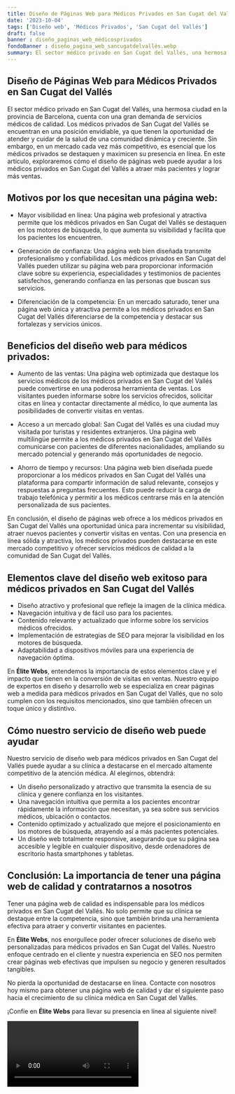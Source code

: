 ```yaml
---
title: Diseño de Páginas Web para Médicos Privados en San Cugat del Vallés
date: '2023-10-04'
tags: ['Diseño web', 'Médicos Privados', 'San Cugat del Vallés']
draft: false
banner : diseño_paginas_web_médicosprivados
fondoBanner : diseño_pagina_web_sancugatdelvallés.webp
summary: El sector médico privado en San Cugat del Vallés, una hermosa ciudad en la provincia de Barcelona, cuenta con una gran demanda de servicios médicos de calidad. Los médicos privados de San Cugat del Vallés se encuentran en una posición envidiable, ya que tienen la oportunidad de atender y cuidar de la salud de una comunidad dinámica y creciente. Sin embargo, en un mercado cada vez más competitivo, es esencial que los médicos privados se destaquen y maximicen su presencia en línea. En este artículo, exploraremos cómo el diseño de páginas web puede ayudar a los médicos privados en San Cugat del Vallés a atraer más pacientes y lograr más ventas.
---
```


## Diseño de Páginas Web para Médicos Privados en San Cugat del Vallés

El sector médico privado en San Cugat del Vallés, una hermosa ciudad en la provincia de Barcelona, cuenta con una gran demanda de servicios médicos de calidad. Los médicos privados de San Cugat del Vallés se encuentran en una posición envidiable, ya que tienen la oportunidad de atender y cuidar de la salud de una comunidad dinámica y creciente. Sin embargo, en un mercado cada vez más competitivo, es esencial que los médicos privados se destaquen y maximicen su presencia en línea. En este artículo, exploraremos cómo el diseño de páginas web puede ayudar a los médicos privados en San Cugat del Vallés a atraer más pacientes y lograr más ventas.

## Motivos por los que necesitan una página web:

- Mayor visibilidad en línea: Una página web profesional y atractiva permite que los médicos privados en San Cugat del Vallés se destaquen en los motores de búsqueda, lo que aumenta su visibilidad y facilita que los pacientes los encuentren.

- Generación de confianza: Una página web bien diseñada transmite profesionalismo y confiabilidad. Los médicos privados en San Cugat del Vallés pueden utilizar su página web para proporcionar información clave sobre su experiencia, especialidades y testimonios de pacientes satisfechos, generando confianza en las personas que buscan sus servicios.

- Diferenciación de la competencia: En un mercado saturado, tener una página web única y atractiva permite a los médicos privados en San Cugat del Vallés diferenciarse de la competencia y destacar sus fortalezas y servicios únicos.

## Beneficios del diseño web para médicos privados:

- Aumento de las ventas: Una página web optimizada que destaque los servicios médicos de los médicos privados en San Cugat del Vallés puede convertirse en una poderosa herramienta de ventas. Los visitantes pueden informarse sobre los servicios ofrecidos, solicitar citas en línea y contactar directamente al médico, lo que aumenta las posibilidades de convertir visitas en ventas.

- Acceso a un mercado global: San Cugat del Vallés es una ciudad muy visitada por turistas y residentes extranjeros. Una página web multilingüe permite a los médicos privados en San Cugat del Vallés comunicarse con pacientes de diferentes nacionalidades, ampliando su mercado potencial y generando más oportunidades de negocio.

- Ahorro de tiempo y recursos: Una página web bien diseñada puede proporcionar a los médicos privados en San Cugat del Vallés una plataforma para compartir información de salud relevante, consejos y respuestas a preguntas frecuentes. Esto puede reducir la carga de trabajo telefónica y permitir a los médicos centrarse más en la atención personalizada de sus pacientes.

En conclusión, el diseño de páginas web ofrece a los médicos privados en San Cugat del Vallés una oportunidad única para incrementar su visibilidad, atraer nuevos pacientes y convertir visitas en ventas. Con una presencia en línea sólida y atractiva, los médicos privados pueden destacarse en este mercado competitivo y ofrecer servicios médicos de calidad a la comunidad de San Cugat del Vallés.

<GifSeo />

<Cta />

## Elementos clave del diseño web exitoso para médicos privados en San Cugat del Vallés

- Diseño atractivo y profesional que refleje la imagen de la clínica médica.
- Navegación intuitiva y de fácil uso para los pacientes.
- Contenido relevante y actualizado que informe sobre los servicios médicos ofrecidos.
- Implementación de estrategias de SEO para mejorar la visibilidad en los motores de búsqueda.
- Adaptabilidad a dispositivos móviles para una experiencia de navegación óptima.

En **Élite Webs**, entendemos la importancia de estos elementos clave y el impacto que tienen en la conversión de visitas en ventas. Nuestro equipo de expertos en diseño y desarrollo web se especializa en crear páginas web a medida para médicos privados en San Cugat del Vallés, que no solo cumplen con los requisitos mencionados, sino que también ofrecen un toque único y distintivo.

## Cómo nuestro servicio de diseño web puede ayudar

Nuestro servicio de diseño web para médicos privados en San Cugat del Vallés puede ayudar a su clínica a destacarse en el mercado altamente competitivo de la atención médica. Al elegirnos, obtendrá:

- Un diseño personalizado y atractivo que transmita la esencia de su clínica y genere confianza en los visitantes.
- Una navegación intuitiva que permita a los pacientes encontrar rápidamente la información que necesitan, ya sea sobre sus servicios médicos, ubicación o contactos.
- Contenido optimizado y actualizado que mejore el posicionamiento en los motores de búsqueda, atrayendo así a más pacientes potenciales.
- Un diseño web totalmente responsive, asegurando que su página sea accesible y legible en cualquier dispositivo, desde ordenadores de escritorio hasta smartphones y tabletas.

## Conclusión: La importancia de tener una página web de calidad y contratarnos a nosotros

Tener una página web de calidad es indispensable para los médicos privados en San Cugat del Vallés. No solo permite que su clínica se destaque entre la competencia, sino que también brinda una herramienta efectiva para atraer y convertir visitantes en pacientes.

En **Élite Webs**, nos enorgullece poder ofrecer soluciones de diseño web personalizadas para médicos privados en San Cugat del Vallés. Nuestro enfoque centrado en el cliente y nuestra experiencia en SEO nos permiten crear páginas web efectivas que impulsen su negocio y generen resultados tangibles.

No pierda la oportunidad de destacarse en línea. Contacte con nosotros hoy mismo para obtener una página web de calidad y dar el siguiente paso hacia el crecimiento de su clínica médica en San Cugat del Vallés.

¡Confíe en **Élite Webs** para llevar su presencia en línea al siguiente nivel!

<Video />

<CtaBot job='Médicos Privados' city='San Cugat del Vallés'/>

<Gmaps query='San Cugat del Vallés+españa+maps' />